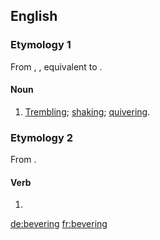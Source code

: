 ==English==

===Etymology 1===
From {{etyl|enm}} {{recons|beverynge|beverynge|lang=enm}}, {{term|beuerynge|lang=enm}}, equivalent to {{suffix|bever|ing}}.

====Noun====
{{en-noun}}

# [[trembling|Trembling]]; [[shaking]]; [[quivering]].

===Etymology 2===
From {{suffix|bever|ing}}.

====Verb====
{{infl|en|verb form}}

# {{present participle of|bever}}

[[de:bevering]]
[[fr:bevering]]